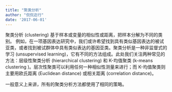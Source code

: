 ```yaml
---
title: "聚类分析"
author: "侃侃迩行"
date: '2017-06-01'
---
```


聚类分析 (clustering) 基于样本或变量的相似性或距离，把样本分解为不同的类别。 例如，在一项基因表达研究中，我们或许希望找到具有类似基因表达的被试亚类，或者找到被试群体中具有类似表达的基因亚类。聚类分析是一种非监督式的学习 (unsupervised learning)，它有不同的方法组成。此处我们关注两种常见的方法：层级性聚类分析 (hierarchical clustering) 和 K-均值聚类 (k-means clustering )。层次性聚类可以利用任何一种相似性测量来进行；而 K-均值聚类则主要用欧氏距离 (Euclidean distance) 或相关距离 (correlation distance)。

一般意义上来讲，所有的聚类分析方法都使用了相同的策略。

